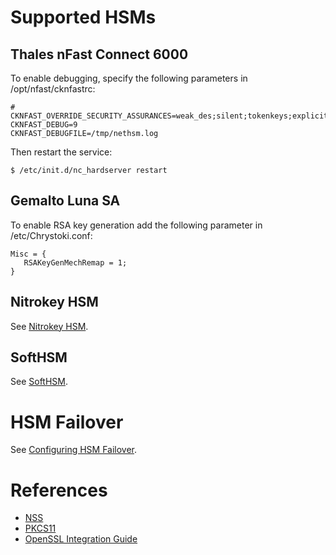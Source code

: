 = Supported HSMs =

== Thales nFast Connect 6000 ==

To enable debugging, specify the following parameters in /opt/nfast/cknfastrc:

<pre>
# CKNFAST_OVERRIDE_SECURITY_ASSURANCES=weak_des;silent;tokenkeys;explicitness
CKNFAST_DEBUG=9
CKNFAST_DEBUGFILE=/tmp/nethsm.log
</pre>

Then restart the service:

<pre>
$ /etc/init.d/nc_hardserver restart
</pre>

== Gemalto Luna SA ==

To enable RSA key generation add the following parameter in /etc/Chrystoki.conf:

 Misc = {
    RSAKeyGenMechRemap = 1;
 }

== Nitrokey HSM ==

See [https://shop.nitrokey.com/shop/product/nitrokey-hsm-7 Nitrokey HSM].

== SoftHSM ==

See [https://github.com/dogtagpki/pki/wiki/SoftHSM SoftHSM].

= HSM Failover =

See [https://github.com/dogtagpki/pki/wiki/Configuring-HSM-Failover Configuring HSM Failover].

= References =

* [[NSS]]
* [[PKCS11]]
* [https://safenet.gemalto.com/resources/integration-guide/data-protection/Encryption/OpenSSL-SafeNetLunaHSM-IntegrationGuide-RevL/ OpenSSL Integration Guide]